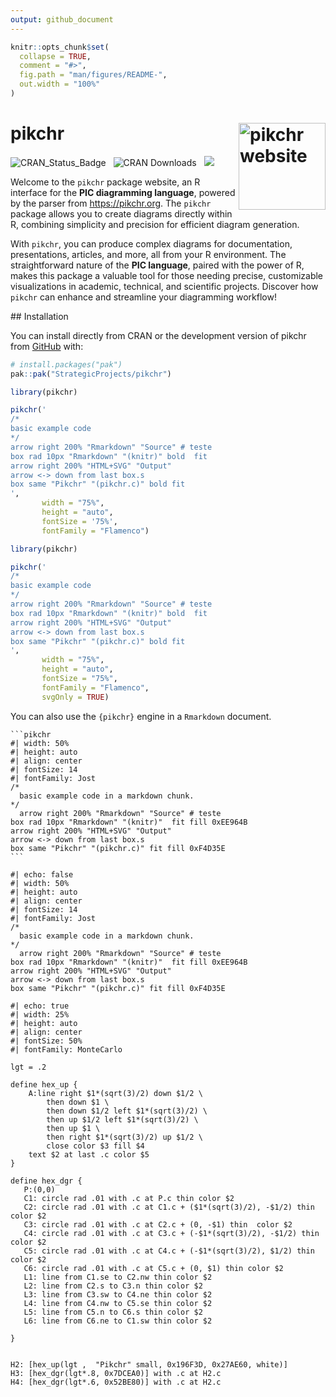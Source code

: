 ```yaml
---
output: github_document
---
```


<!-- README.md is generated from README.Rmd. Please edit that file -->

```r
knitr::opts_chunk$set(
  collapse = TRUE,
  comment = "#>",
  fig.path = "man/figures/README-",
  out.width = "100%"
)
```


# pikchr <a href="https://github.com/StrategicProjects/pikchr"><img src="man/figures/logo.png" align="right" height="139" alt="pikchr website" /></a>

<!-- badges: start -->
![CRAN_Status_Badge](https://www.r-pkg.org/badges/version/pikchr) &nbsp; 
![CRAN Downloads](https://cranlogs.r-pkg.org/badges/grand-total/pikchr) &nbsp; 
![](https://img.shields.io/badge/devel%20version-1.0.4-blue.svg)
<!-- badges: end -->
  
  
  Welcome to the `pikchr` package website, an R interface for the **PIC diagramming language**, powered by the parser from <https://pikchr.org>. The `pikchr` package allows you to create diagrams directly within R, combining simplicity and precision for efficient diagram generation.

With `pikchr`, you can produce complex diagrams for documentation, presentations, articles, and more, all from your R environment. The straightforward nature of the **PIC language**, paired with the power of R, makes this package a valuable tool for those needing precise, customizable visualizations in academic, technical, and scientific projects. Discover how `pikchr` can enhance and streamline your diagramming workflow!
  
  ## Installation
  
  You can install directly from CRAN or the development version of pikchr from [GitHub](https://github.com/) with:
  
  ```r
# install.packages("pak")
pak::pak("StrategicProjects/pikchr")
```

```r
library(pikchr)

pikchr('
/*
basic example code
*/
arrow right 200% "Rmarkdown" "Source" # teste
box rad 10px "Rmarkdown" "(knitr)" bold  fit
arrow right 200% "HTML+SVG" "Output" 
arrow <-> down from last box.s
box same "Pikchr" "(pikchr.c)" bold fit
',
       width = "75%", 
       height = "auto",
       fontSize = '75%',
       fontFamily = "Flamenco")
```

```r
library(pikchr)

pikchr('
/*
basic example code
*/
arrow right 200% "Rmarkdown" "Source" # teste
box rad 10px "Rmarkdown" "(knitr)" bold  fit
arrow right 200% "HTML+SVG" "Output" 
arrow <-> down from last box.s
box same "Pikchr" "(pikchr.c)" bold fit
',
       width = "75%",
       height = "auto",
       fontSize = "75%",
       fontFamily = "Flamenco", 
       svgOnly = TRUE)
```


You can also use the `{pikchr}` engine in a `Rmarkdown` document.

````verbatim
```pikchr
#| width: 50%
#| height: auto
#| align: center
#| fontSize: 14
#| fontFamily: Jost
/*
  basic example code in a markdown chunk.
*/
  arrow right 200% "Rmarkdown" "Source" # teste
box rad 10px "Rmarkdown" "(knitr)"  fit fill 0xEE964B
arrow right 200% "HTML+SVG" "Output" 
arrow <-> down from last box.s
box same "Pikchr" "(pikchr.c)" fit fill 0xF4D35E
```
````


```pikchr
#| echo: false
#| width: 50%
#| height: auto
#| align: center
#| fontSize: 14
#| fontFamily: Jost
/*
  basic example code in a markdown chunk.
*/
  arrow right 200% "Rmarkdown" "Source" # teste
box rad 10px "Rmarkdown" "(knitr)"  fit fill 0xEE964B
arrow right 200% "HTML+SVG" "Output" 
arrow <-> down from last box.s
box same "Pikchr" "(pikchr.c)" fit fill 0xF4D35E
```


```pikchr
#| echo: true
#| width: 25%
#| height: auto
#| align: center
#| fontSize: 50%
#| fontFamily: MonteCarlo

lgt = .2

define hex_up { 
    A:line right $1*(sqrt(3)/2) down $1/2 \
        then down $1 \
        then down $1/2 left $1*(sqrt(3)/2) \
        then up $1/2 left $1*(sqrt(3)/2) \
        then up $1 \
        then right $1*(sqrt(3)/2) up $1/2 \
        close color $3 fill $4
    text $2 at last .c color $5
}

define hex_dgr {
   P:(0,0)
   C1: circle rad .01 with .c at P.c thin color $2
   C2: circle rad .01 with .c at C1.c + ($1*(sqrt(3)/2), -$1/2) thin color $2
   C3: circle rad .01 with .c at C2.c + (0, -$1) thin  color $2
   C4: circle rad .01 with .c at C3.c + (-$1*(sqrt(3)/2), -$1/2) thin color $2
   C5: circle rad .01 with .c at C4.c + (-$1*(sqrt(3)/2), $1/2) thin color $2
   C6: circle rad .01 with .c at C5.c + (0, $1) thin color $2
   L1: line from C1.se to C2.nw thin color $2
   L2: line from C2.s to C3.n thin color $2
   L3: line from C3.sw to C4.ne thin color $2
   L4: line from C4.nw to C5.se thin color $2
   L5: line from C5.n to C6.s thin color $2
   L6: line from C6.ne to C1.sw thin color $2
   
}


H2: [hex_up(lgt ,  "Pikchr" small, 0x196F3D, 0x27AE60, white)]
H3: [hex_dgr(lgt*.8, 0x7DCEA0)] with .c at H2.c
H4: [hex_dgr(lgt*.6, 0x52BE80)] with .c at H2.c
```
